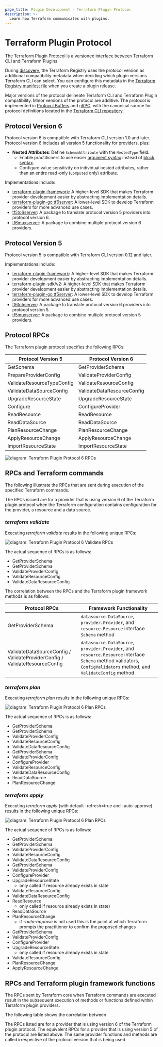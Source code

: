 ```yaml
---
page_title: Plugin Development - Terraform Plugin Protocol
description: >-
  Learn how Terraform communicates with plugins.
---
```


# Terraform Plugin Protocol

The Terraform Plugin Protocol is a versioned interface between Terraform CLI and Terraform Plugins.

During [discovery](/plugin/how-terraform-works#discovery), the Terraform Registry uses the protocol version as additional compatibility metadata when deciding which plugin versions Terraform CLI can select. You can configure this metadata in the [Terraform Registry manifest file](/registry/providers/publishing#terraform-registry-manifest-file) when you create a plugin release.

Major versions of the protocol delineate Terraform CLI and Terraform Plugin compatibility. Minor versions of the protocol are additive. The protocol is implemented in [Protocol Buffers](https://developers.google.com/protocol-buffers) and [gRPC](https://grpc.io/), with the canonical source for protocol definitions located in the [Terraform CLI repository](https://github.com/hashicorp/terraform/tree/main/docs/plugin-protocol).

## Protocol Version 6

Protocol version 6 is compatible with Terraform CLI version 1.0 and later. Protocol version 6 includes all version 5 functionality for providers, plus:

* **Nested Attributes**: Define `SchemaAttribute` with the `NestedType` field.
  * Enable practitioners to use easier [argument syntax](/language/syntax/configuration#arguments) instead of [block syntax](/language/syntax/configuration#blocks).
  * Configure value sensitivity on individual nested attributes, rather than an entire read-only (`Computed` only) attribute.

Implementations include:

* [terraform-plugin-framework](/plugin/framework): A higher-level SDK that makes Terraform provider development easier by abstracting implementation details.
* [terraform-plugin-go tf6server](https://pkg.go.dev/github.com/hashicorp/terraform-plugin-go/tfprotov6/tf6server): A lower-level SDK to develop Terraform providers for more advanced use cases.
* [tf5to6server](/plugin/mux/translating-protocol-version-5-to-6): A package to translate protocol version 5 providers into protocol version 6.
* [tf6muxserver](/plugin/mux/combining-protocol-version-6-providers): A package to combine multiple protocol version 6 providers.

## Protocol Version 5

Protocol version 5 is compatible with Terraform CLI version 0.12 and later.

Implementations include:

* [terraform-plugin-framework](/plugin/framework): A higher-level SDK that makes Terraform provider development easier by abstracting implementation details.
* [terraform-plugin-sdk/v2](/plugin/sdkv2): A higher-level SDK that makes Terraform provider development easier by abstracting implementation details.
* [terraform-plugin-go tf5server](https://pkg.go.dev/github.com/hashicorp/terraform-plugin-go/tfprotov5/tf5server): A lower-level SDK to develop Terraform providers for more advanced use cases.
* [tf6to5server](/plugin/mux/translating-protocol-version-6-to-5): A package to translate protocol version 6 providers into protocol version 5.
* [tf5muxserver](/plugin/mux/combining-protocol-version-5-providers): A package to combine multiple protocol version 5 providers.

## Protocol RPCs

The Terraform plugin protocol specifies the following RPCs:

| Protocol Version 5         | Protocol Version 6         |
|----------------------------|----------------------------|
| GetSchema                  | GetProviderSchema          |
| PrepareProviderConfig      | ValidateProviderConfig     |
| ValidateResourceTypeConfig | ValidateResourceConfig     |
| ValidateDataSourceConfig   | ValidateDataResourceConfig |
| UpgradeResourceState       | UpgradeResourceState       |
| Configure                  | ConfigureProvider          |
| ReadResource               | ReadResource               |
| ReadDataSource             | ReadDataSource             |
| PlanResourceChange         | PlanResourceChange         |
| ApplyResourceChange        | ApplyResourceChange        |
| ImportResourceState        | ImportResourceState        |

![diagram: Terraform Plugin Protocol 6 RPCs](/img/docs/terraform-plugin-protocol-6-rpcs-all.png)

## RPCs and Terraform commands

The following illustrate the RPCs that are sent during execution of the specified Terraform commands.

The RPCs issued are for a provider that is using version 6 of the Terraform plugin protocol when the Terraform configuration contains configuration for the provider, a resource and a data source.

### _terraform validate_

Executing _terraform validate_ results in the following unique RPCs:

![diagram: Terraform Plugin Protocol 6 Validate RPCs](/img/docs/terraform-plugin-protocol-6-rpcs-validate.png)

The actual sequence of RPCs is as follows:

- GetProviderSchema
- GetProviderSchema
- ValidateProviderConfig
- ValidateResourceConfig
- ValidateDataResourceConfig

The correlation between the RPCs and the Terraform plugin framework methods is as follows:

| Protocol RPCs                                                              | Framework Functionality                                                                                                                                            |
|----------------------------------------------------------------------------|--------------------------------------------------------------------------------------------------------------------------------------------------------------------|
| GetProviderSchema                                                          | `datasource.DataSource`, `provider.Provider`, and `resource.Resource` interface `Schema` method                                                                    |
| ValidateDataSourceConfig / ValidateProviderConfig / ValidateResourceConfig | `datasource.DataSource`, `provider.Provider`, and `resource.Resource` interface `Schema` method validators, `ConfigValidators` method, and `ValidateConfig` method |

### _terraform plan_

Executing _terraform plan_ results in the following unique RPCs:

![diagram: Terraform Plugin Protocol 6 Plan RPCs](/img/docs/terraform-plugin-protocol-6-rpcs-plan.png)

The actual sequence of RPCs is as follows:

- GetProviderSchema
- GetProviderSchema
- ValidateProviderConfig
- ValidateResourceConfig
- ValidateDataResourceConfig
- GetProviderSchema
- ValidateProviderConfig
- ConfigureProvider
- ValidateResourceConfig
- ValidateDataResourceConfig
- ReadDataSource
- PlanResourceChange

### _terraform apply_

Executing _terraform apply_ (with default -refresh=true and -auto-approve) results in the following unique RPCs:

![diagram: Terraform Plugin Protocol 6 Plan RPCs](/img/docs/terraform-plugin-protocol-6-rpcs-apply.png)

The actual sequence of RPCs is as follows:

- GetProviderSchema
- GetProviderSchema
- ValidateProviderConfig
- ValidateResourceConfig
- ValidateDataResourceConfig
- GetProviderSchema
- ValidateProviderConfig
- ConfigureProvider
- UpgradeResourceState
  - only called if resource already exists in state
- ValidateResourceConfig
- ValidateDataResourceConfig
- ReadResource
  - only called if resource already exists in state)
- ReadDataSource
- PlanResourceChange
  - if _-auto-approve_ is not used this is the point at which Terraform prompts the practitioner to confirm the proposed changes
- GetProviderSchema
- ValidateProviderConfig
- ConfigureProvider
- UpgradeResourceState
  - only called if resource already exists in state
- ValidateResourceConfig
- PlanResourceChange
- ApplyResourceChange

## RPCs and Terraform plugin framework functions

The RPCs sent by Terraform core when Terraform commands are executed result in the subsequent execution of methods or functions defined within Terraform plugin providers.

The following table shows the correlation between

The RPCs listed are for a provider that is using version 6 of the Terraform plugin protocol. The equivalent RPCs for a provider that is using version 5 of the protocol are listed above. The same provider functions and methods are called irrespective of the protocol version that is being used.


[0]: https://en.wikipedia.org/wiki/Static_build#Static_building

[1]: https://golang.org/
